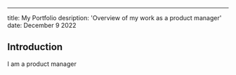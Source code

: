 ---
title: My Portfolio
desription: 'Overview of my work as a product manager'
date: December 9 2022

## Introduction

I am a product manager
